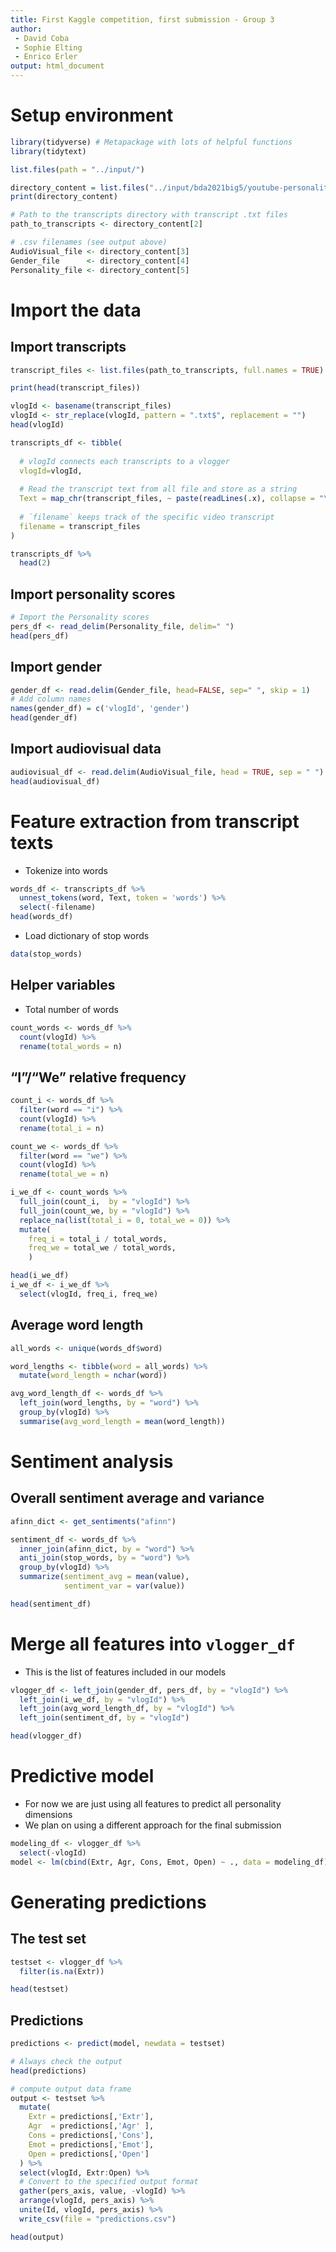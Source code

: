 ```yaml
---
title: First Kaggle competition, first submission - Group 3
author: 
 - David Coba
 - Sophie Elting
 - Enrico Erler
output: html_document
---
```


# Setup environment 

```r

library(tidyverse) # Metapackage with lots of helpful functions
library(tidytext)

list.files(path = "../input/")
```

```r
directory_content = list.files("../input/bda2021big5/youtube-personality", full.names = TRUE)
print(directory_content)
```

```r
# Path to the transcripts directory with transcript .txt files
path_to_transcripts <- directory_content[2] 

# .csv filenames (see output above)
AudioVisual_file <- directory_content[3]
Gender_file      <- directory_content[4]
Personality_file <- directory_content[5]
```

# Import the data

## Import transcripts

```r
transcript_files <- list.files(path_to_transcripts, full.names = TRUE) 

print(head(transcript_files))
```

```r
vlogId <- basename(transcript_files)
vlogId <- str_replace(vlogId, pattern = ".txt$", replacement = "")
head(vlogId)
```

```r
transcripts_df <- tibble(
    
  # vlogId connects each transcripts to a vlogger
  vlogId=vlogId,
  
  # Read the transcript text from all file and store as a string
  Text = map_chr(transcript_files, ~ paste(readLines(.x), collapse = "\\n")), 
  
  # `filename` keeps track of the specific video transcript
  filename = transcript_files
)
```

```r
transcripts_df %>% 
  head(2)
```

## Import personality scores

```r
# Import the Personality scores
pers_df <- read_delim(Personality_file, delim=" ")
head(pers_df)
```

## Import gender

```r
gender_df <- read.delim(Gender_file, head=FALSE, sep=" ", skip = 1)
# Add column names
names(gender_df) = c('vlogId', 'gender')
head(gender_df)
```

## Import audiovisual data
```r
audiovisual_df <- read.delim(AudioVisual_file, head = TRUE, sep = " ")
head(audiovisual_df)
```

# Feature extraction from transcript texts

- Tokenize into words

```r
words_df <- transcripts_df %>% 
  unnest_tokens(word, Text, token = 'words') %>% 
  select(-filename)
head(words_df)
```

- Load dictionary of stop words
```r
data(stop_words)
```

## Helper variables
- Total number of words
```r
count_words <- words_df %>%
  count(vlogId) %>%
  rename(total_words = n)
```

## "I"/"We" relative frequency

```r
count_i <- words_df %>%
  filter(word == "i") %>%
  count(vlogId) %>% 
  rename(total_i = n)

count_we <- words_df %>%
  filter(word == "we") %>%
  count(vlogId) %>% 
  rename(total_we = n)

i_we_df <- count_words %>% 
  full_join(count_i,  by = "vlogId") %>%
  full_join(count_we, by = "vlogId") %>%
  replace_na(list(total_i = 0, total_we = 0)) %>%
  mutate(
    freq_i = total_i / total_words,
    freq_we = total_we / total_words,
    ) 

head(i_we_df)
i_we_df <- i_we_df %>% 
  select(vlogId, freq_i, freq_we)
```

## Average word length

```r
all_words <- unique(words_df$word)

word_lengths <- tibble(word = all_words) %>%
  mutate(word_length = nchar(word))

avg_word_length_df <- words_df %>%
  left_join(word_lengths, by = "word") %>%
  group_by(vlogId) %>%
  summarise(avg_word_length = mean(word_length))

```

# Sentiment analysis


## Overall sentiment average and variance

```r
afinn_dict <- get_sentiments("afinn")

sentiment_df <- words_df %>%
  inner_join(afinn_dict, by = "word") %>%
  anti_join(stop_words, by = "word") %>% 
  group_by(vlogId) %>%
  summarize(sentiment_avg = mean(value),
            sentiment_var = var(value))

head(sentiment_df)
```

# Merge all features into `vlogger_df`

- This is the list of features included in our models

```r

vlogger_df <- left_join(gender_df, pers_df, by = "vlogId") %>%
  left_join(i_we_df, by = "vlogId") %>%
  left_join(avg_word_length_df, by = "vlogId") %>%
  left_join(sentiment_df, by = "vlogId")

head(vlogger_df)
```

# Predictive model

- For now we are just using all features to predict all personality dimensions
- We plan on using a different approach for the final submission

```r
modeling_df <- vlogger_df %>%
  select(-vlogId)
model <- lm(cbind(Extr, Agr, Cons, Emot, Open) ~ ., data = modeling_df)
```

# Generating predictions

## The test set

```r
testset <- vlogger_df %>% 
  filter(is.na(Extr))

head(testset)
```

## Predictions

```r
predictions <- predict(model, newdata = testset)

# Always check the output
head(predictions)
```


```r
# compute output data frame
output <- testset %>% 
  mutate(
    Extr = predictions[,'Extr'], 
    Agr  = predictions[,'Agr' ],
    Cons = predictions[,'Cons'],
    Emot = predictions[,'Emot'],
    Open = predictions[,'Open']
  ) %>%
  select(vlogId, Extr:Open) %>% 
  # Convert to the specified output format
  gather(pers_axis, value, -vlogId) %>%
  arrange(vlogId, pers_axis) %>% 
  unite(Id, vlogId, pers_axis) %>%
  write_csv(file = "predictions.csv") 

head(output)
```
